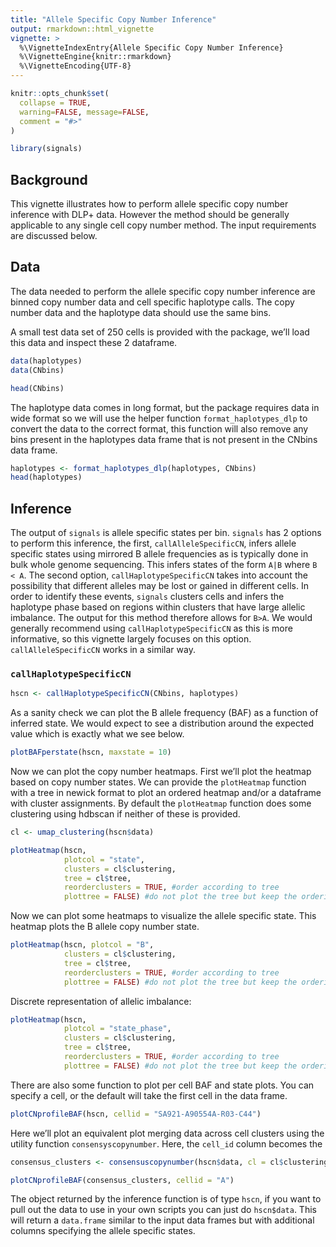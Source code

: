 ```yaml
---
title: "Allele Specific Copy Number Inference"
output: rmarkdown::html_vignette
vignette: >
  %\VignetteIndexEntry{Allele Specific Copy Number Inference}
  %\VignetteEngine{knitr::rmarkdown}
  %\VignetteEncoding{UTF-8}
---
```


```r
knitr::opts_chunk$set(
  collapse = TRUE,
  warning=FALSE, message=FALSE, 
  comment = "#>"
)
```

```r
library(signals)
```

## Background
This vignette illustrates how to perform allele specific copy number inference with DLP+ data. However the method should be generally applicable to any single cell copy number method. The input requirements are discussed below.

## Data
The data needed to perform the allele specific copy number inference are binned copy number data and cell specific haplotype calls. The copy number data and the haplotype data should use the same bins.

A small test data set of 250 cells is provided with the package, we'll load this data and inspect these 2 dataframe.

```r
data(haplotypes)
data(CNbins)
```

```r
head(CNbins)
```

The haplotype data comes in long format, but the package requires data in wide format so we will use the helper function `format_haplotypes_dlp` to convert the data to the correct format, this function will also remove any bins present in the haplotypes data frame that is not present in the CNbins data frame.
```r
haplotypes <- format_haplotypes_dlp(haplotypes, CNbins)
head(haplotypes)
```

## Inference

The output of `signals` is allele specific states per bin. `signals` has 2 options to perform this inference, the first, `callAlleleSpecificCN`, infers allele specific states using mirrored B allele frequencies as is typically done in bulk whole genome sequencing. This infers states of the form `A|B` where `B < A`. The second option, `callHaplotypeSpecificCN` takes into account the possibility that different alleles may be lost or gained in different cells. In order to identify these events, `signals` clusters cells and infers the haplotype phase based on regions within clusters that have large allelic imbalance. The output for this method therefore allows for `B>A`. We would generally recommend using `callHaplotypeSpecificCN` as this is more informative, so this vignette largely focuses on this option. `callAlleleSpecificCN` works in a similar way.

### `callHaplotypeSpecificCN`

```r
hscn <- callHaplotypeSpecificCN(CNbins, haplotypes)
```

As a sanity check we can plot the B allele frequency (BAF) as a function of inferred state. We would expect to see a distribution around the expected value which is exactly what we see below.

```r
plotBAFperstate(hscn, maxstate = 10)
```

Now we can plot the copy number heatmaps. First we'll plot the heatmap based on copy number states. We can provide the `plotHeatmap` function with a tree in newick format to plot an ordered heatmap and/or a dataframe with cluster assignments. By default the ```plotHeatmap``` function does some clustering using hdbscan if neither of these is provided. 

```r
cl <- umap_clustering(hscn$data)
```

```r
plotHeatmap(hscn, 
            plotcol = "state", 
            clusters = cl$clustering,
            tree = cl$tree, 
            reorderclusters = TRUE, #order according to tree
            plottree = FALSE) #do not plot the tree but keep the ordering )
```

Now we can plot some heatmaps to visualize the allele specific state. This heatmap plots the B allele copy number state.
```r
plotHeatmap(hscn, plotcol = "B",
            clusters = cl$clustering,
            tree = cl$tree, 
            reorderclusters = TRUE, #order according to tree
            plottree = FALSE) #do not plot the tree but keep the ordering )
```

Discrete representation of allelic imbalance:
```r
plotHeatmap(hscn, 
            plotcol = "state_phase", 
            clusters = cl$clustering,
            tree = cl$tree, 
            reorderclusters = TRUE, #order according to tree
            plottree = FALSE) #do not plot the tree but keep the ordering )
```

There are also some function to plot per cell BAF and state plots. You can specify a cell, or the default will take the first cell in the data frame.
```r
plotCNprofileBAF(hscn, cellid = "SA921-A90554A-R03-C44")
```

Here we'll plot an equivalent plot merging data across cell clusters using the utility function `consensyscopynumber`. Here, the `cell_id` column becomes the 
```r

consensus_clusters <- consensuscopynumber(hscn$data, cl = cl$clustering)

plotCNprofileBAF(consensus_clusters, cellid = "A")
```

The object returned by the inference function is of type `hscn`, if you want to pull out the data to use in your own scripts you can just do `hscn$data`. This will return a `data.frame` similar to the input data frames but with additional columns specifying the allele specific states.

